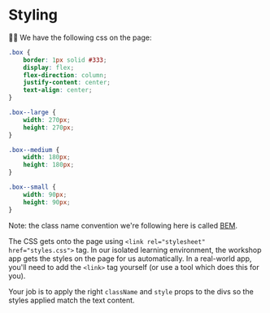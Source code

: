 # Styling

👨‍💼 We have the following css on the page:

```css
.box {
	border: 1px solid #333;
	display: flex;
	flex-direction: column;
	justify-content: center;
	text-align: center;
}

.box--large {
	width: 270px;
	height: 270px;
}

.box--medium {
	width: 180px;
	height: 180px;
}

.box--small {
	width: 90px;
	height: 90px;
}
```

Note: the class name convention we're following here is called
[BEM](http://getbem.com/introduction/).

The CSS gets onto the page using `<link rel="stylesheet" href="styles.css">`
tag. In our isolated learning environment, the workshop app gets the styles on
the page for us automatically. In a real-world app, you'll need to add the
`<link>` tag yourself (or use a tool which does this for you).

Your job is to apply the right `className` and `style` props to the divs so the
styles applied match the text content.
